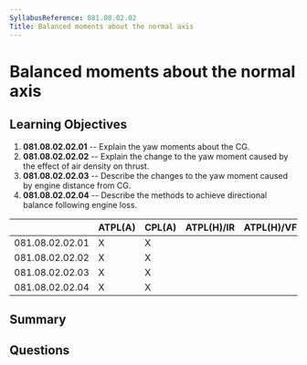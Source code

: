 ```yaml
---
SyllabusReference: 081.08.02.02
Title: Balanced moments about the normal axis
---
```


# Balanced moments about the normal axis

## Learning Objectives

1. **081.08.02.02.01** -- Explain the yaw moments about the CG.
2. **081.08.02.02.02** -- Explain the change to the yaw moment caused by the
   effect of air density on thrust.
3. **081.08.02.02.03** -- Describe the changes to the yaw moment caused by engine
   distance from CG.
4. **081.08.02.02.04** -- Describe the methods to achieve directional balance
   following engine loss.

|                 | ATPL(A) | CPL(A) | ATPL(H)/IR | ATPL(H)/VFR | CPL(H) | IR  | CBIR(A) |
| --------------- | ------- | ------ | ---------- | ----------- | ------ | --- | ------- |
| 081.08.02.02.01 | X       | X      |            |             |        |     |         |
| 081.08.02.02.02 | X       | X      |            |             |        |     |         |
| 081.08.02.02.03 | X       | X      |            |             |        |     |         |
| 081.08.02.02.04 | X       | X      |            |             |        |     |         |

## Summary

## Questions
